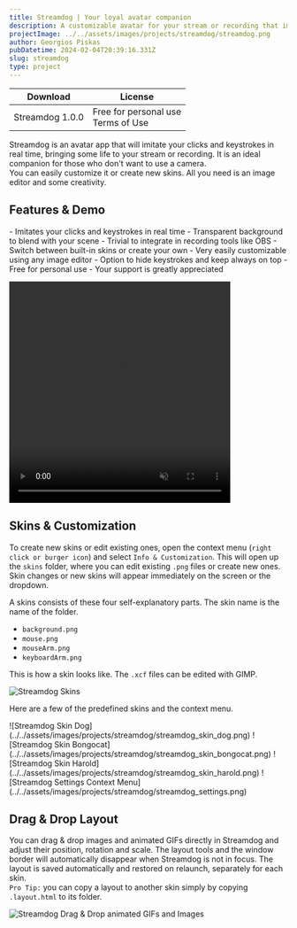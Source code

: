 ```yaml
---
title: Streamdog | Your loyal avatar companion
description: A customizable avatar for your stream or recording that imitates mouse clicks and keystrokes. Ideal for those who don't want to use a camera.
projectImage: ../../assets/images/projects/streamdog/streamdog.png
author: Georgios Piskas
pubDatetime: 2024-02-04T20:39:16.331Z
slug: streamdog
type: project
---
```



| Download | License |
| -------- | ------- |
| <LinkButton href="/release/Streamdog_1.0.0_x64-setup.exe">Streamdog 1.0.0</LinkButton> <br/> <Copyright/> | Free for personal use <br/> <LinkButton href="/terms">Terms of Use</LinkButton>| 
     
Streamdog is an avatar app that will imitate your clicks and keystrokes in real time, bringing some life to your stream or recording.
It is an ideal companion for those who don't want to use a camera. \
You can easily customize it or create new skins. All you need is an image editor and some creativity.

## Features & Demo
<div class="grid-2">
- Imitates your clicks and keystrokes in real time
- Transparent background to blend with your scene
- Trivial to integrate in recording tools like OBS
- Switch between built-in skins or create your own
- Very easily customizable using any image editor
- Option to hide keystrokes and keep always on top
- Free for personal use
- <LinkButton href="/about">Your support is greatly appreciated</LinkButton>

<video style="margin: auto;"
  src={streamdog}
  title="Streamdog demo"   
  width="400" 
  height="400" 
  autoplay
  muted
  loop
  controls>
</video>
</div>


## Skins & Customization

To create new skins or edit existing ones, open the context menu (`right click or burger icon`) and select `Info & Customization`.
This will open up the `skins` folder, where you can edit existing `.png` files or create new ones.
Skin changes or new skins will appear immediately on the screen or the dropdown.

A skins consists of these four self-explanatory parts. The skin name is the name of the folder.
- `background.png`
- `mouse.png`
- `mouseArm.png`
- `keyboardArm.png`


This is how a skin looks like. The `.xcf` files can be edited with <LinkButton href="https://www.gimp.org/" newTab>GIMP</LinkButton>.

![Streamdog Skins](../../assets/images/projects/streamdog/streamdog_skins.png)


Here are a few of the predefined skins and the context menu.

<div class="grid-p">
![Streamdog Skin Dog](../../assets/images/projects/streamdog/streamdog_skin_dog.png)
![Streamdog Skin Bongocat](../../assets/images/projects/streamdog/streamdog_skin_bongocat.png)
![Streamdog Skin Harold](../../assets/images/projects/streamdog/streamdog_skin_harold.png)
![Streamdog Settings Context Menu](../../assets/images/projects/streamdog/streamdog_settings.png)
</div>


## Drag & Drop Layout

You can drag & drop images and animated GIFs directly in Streamdog and adjust their position, rotation and scale.
The layout tools and the window border will automatically disappear when Streamdog is not in focus.
The layout is saved automatically and restored on relaunch, separately for each skin. \
`Pro Tip:` you can copy a layout to another skin simply by copying `.layout.html` to its folder.

![Streamdog Drag & Drop animated GIFs and Images](../../assets/images/projects/streamdog/streamdog_drag_drop.png)